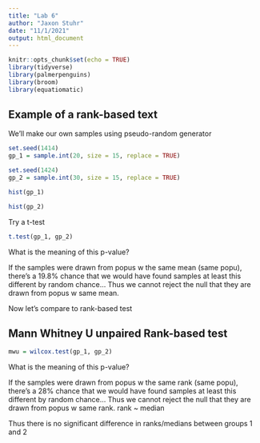 ```yaml
---
title: "Lab 6"
author: "Jaxon Stuhr"
date: "11/1/2021"
output: html_document
---
```


```r
knitr::opts_chunk$set(echo = TRUE)
library(tidyverse)
library(palmerpenguins)
library(broom)
library(equatiomatic)
```

## Example of a rank-based text

We'll make our own samples using pseudo-random generator

```r
set.seed(1414)
gp_1 = sample.int(20, size = 15, replace = TRUE)

set.seed(1424)
gp_2 = sample.int(30, size = 15, replace = TRUE)
```

```r
hist(gp_1)

hist(gp_2)
```

Try a t-test

```r
t.test(gp_1, gp_2)
```

What is the meaning of this p-value?

If the samples were drawn from popus w the same mean (same popu), there's a 19.8% chance that we would have found samples at least this different by random chance... Thus we cannot reject the null that they are drawn from popus w same mean.

Now let's compare to rank-based test

## Mann Whitney U unpaired Rank-based test

```r
mwu = wilcox.test(gp_1, gp_2)
```
What is the meaning of this p-value?

If the samples were drawn from popus w the same rank (same popu), there's a 28% chance that we would have found samples at least this different by random chance... Thus we cannot reject the null that they are drawn from popus w same rank. rank ~ median

Thus there is no significant difference in ranks/medians between groups 1 and 2